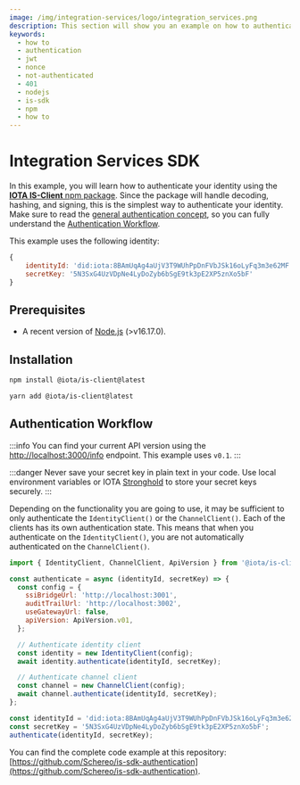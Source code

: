 ```yaml
---
image: /img/integration-services/logo/integration_services.png
description: This section will show you an example on how to authenticate using the IOTA IS-SDK npm package.
keywords:
  - how to
  - authentication
  - jwt
  - nonce
  - not-authenticated
  - 401
  - nodejs
  - is-sdk
  - npm
  - how to
---
```



# Integration Services SDK

In this example, you will learn how to authenticate your identity using the
[**IOTA IS-Client** npm package](https://www.npmjs.com/package/@iota/is-client). Since the package will handle decoding,
hashing, and signing, this is the simplest way to authenticate your identity. Make sure to read the
[general authentication concept](https://wiki.iota.org/integration-services/authentication), so you can fully understand
the [Authentication Workflow](../../explanations/authentication.md#authentication-workflow).

This example uses the following identity:

```js
{
    identityId: 'did:iota:8BAmUqAg4aUjV3T9WUhPpDnFVbJSk16oLyFq3m3e62MF',
    secretKey: '5N3SxG4UzVDpNe4LyDoZyb6bSgE9tk3pE2XP5znXo5bF'
}
```

## Prerequisites

- A recent version of [Node.js](https://nodejs.org/en/download/) (>v16.17.0).

## Installation

<Tabs groupId="nodePackageManager">
<TabItem value="npm" label="npm">

```bash
npm install @iota/is-client@latest
```

</TabItem>
<TabItem value="yarn" label="Yarn">

```bash
yarn add @iota/is-client@latest
```

</TabItem>
</Tabs>

## Authentication Workflow

:::info
You can find your current API version using the [http://localhost:3000/info](http://localhost:3000/info) endpoint. This example uses `v0.1`.
:::

:::danger
Never save your secret key in plain text in your code. Use local environment variables or IOTA [Stronghold](https://wiki.iota.org/stronghold.rs/welcome) to store your secret keys securely.
:::

Depending on the functionality you are going to use, it may be sufficient to only authenticate the `IdentityClient()` or the `ChannelClient()`.
Each of the clients has its own authentication state. This means that when you authenticate on the `IdentityClient()`, you are not automatically authenticated on the `ChannelClient()`.

```js title="./authenticate.js
import { IdentityClient, ChannelClient, ApiVersion } from '@iota/is-client';

const authenticate = async (identityId, secretKey) => {
  const config = {
    ssiBridgeUrl: 'http://localhost:3001',
    auditTrailUrl: 'http://localhost:3002',
    useGatewayUrl: false,
    apiVersion: ApiVersion.v01,
  };

  // Authenticate identity client
  const identity = new IdentityClient(config);
  await identity.authenticate(identityId, secretKey);

  // Authenticate channel client
  const channel = new ChannelClient(config);
  await channel.authenticate(identityId, secretKey);
};

const identityId = 'did:iota:8BAmUqAg4aUjV3T9WUhPpDnFVbJSk16oLyFq3m3e62MF';
const secretKey = '5N3SxG4UzVDpNe4LyDoZyb6bSgE9tk3pE2XP5znXo5bF';
authenticate(identityId, secretKey);
```

You can find the complete code example at this repository: [https://github.com/Schereo/is-sdk-authentication](https://github.com/Schereo/is-sdk-authentication).
